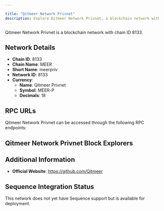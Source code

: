 ```yaml
---

title: "Qitmeer Network Privnet"
description: Explore Qitmeer Network Privnet, a blockchain network with chain ID 8133. Learn about its native currency, Qitmeer Privnet, and how to interact with the network.
---
```




Qitmeer Network Privnet is a blockchain network with chain ID 8133.

## Network Details

- **Chain ID**: 8133
- **Chain Name**: MEER
- **Short Name**: meerpriv
- **Network ID**: 8133
- **Currency**: 
  - **Name**: Qitmeer Privnet
  - **Symbol**: MEER-P
  - **Decimals**: 18

## RPC URLs

Qitmeer Network Privnet can be accessed through the following RPC endpoints:



## Qitmeer Network Privnet Block Explorers



## Additional Information

- **Official Website**: https://github.com/Qitmeer

## Sequence Integration Status

This network does not yet have Sequence support but is available for deployment.
